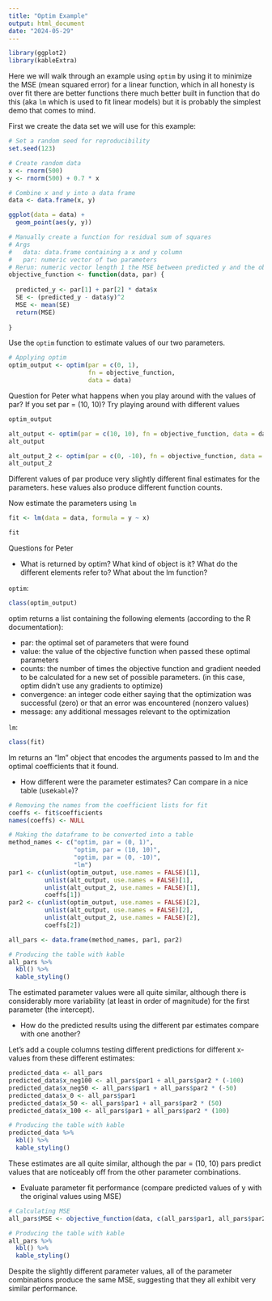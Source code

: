 ```yaml
---
title: "Optim Example"
output: html_document
date: "2024-05-29"
---
```


```r
library(ggplot2)
library(kableExtra)
```


Here we will walk through an example using `optim` by using it to minimize the MSE (mean squared error) for a linear function, which in all honesty is over fit there are better functions there much better built in function that do this (aka `lm` which is used to fit linear models) but it is probably the simplest demo that comes to mind. 



First we create the data set we will use for this example: 

```r
# Set a random seed for reproducibility
set.seed(123)

# Create random data
x <- rnorm(500)
y <- rnorm(500) + 0.7 * x

# Combine x and y into a data frame
data <- data.frame(x, y)
```

```r
ggplot(data = data) + 
  geom_point(aes(y, y))
```

```r
# Manually create a function for residual sum of squares
# Args 
#   data: data.frame containing a x and y column 
#   par: numeric vector of two parameters 
# Rerun: numeric vector length 1 the MSE between predicted y and the observed y   
objective_function <- function(data, par) {
  
  predicted_y <- par[1] + par[2] * data$x
  SE <- (predicted_y - data$y)^2
  MSE <- mean(SE)
  return(MSE)
  
}
```


Use the `optim` function to estimate values of our two parameters. 
```r
# Applying optim
optim_output <- optim(par = c(0, 1),
                      fn = objective_function,
                      data = data)

```


Question for Peter what happens when you play around with the values of par? If you set par = (10, 10)? Try playing around with different values


```r
optim_output
```

```r
alt_output <- optim(par = c(10, 10), fn = objective_function, data = data)
alt_output
```

```r
alt_output_2 <- optim(par = c(0, -10), fn = objective_function, data = data)
alt_output_2
```

Different values of par produce very slightly different final estimates for the parameters. hese values also produce different function counts.

Now estimate the parameters using `lm`

```r
fit <- lm(data = data, formula = y ~ x)
```

```r
fit
```


Questions for Peter 

* What is returned by optim? What kind of object is it? What do the different elements refer to? What about the lm function? 

`optim`:
```r
class(optim_output)
```

optim returns a list containing the following elements (according to the R documentation):

- par: the optimal set of parameters that were found
- value: the value of the objective function when passed these optimal parameters
- counts: the number of times the objective function and gradient needed to be calculated for a new set of possible parameters. (in this case, optim didn't use any gradients to optimize)
- convergence: an integer code either saying that the optimization was successful (zero) or that an error was encountered (nonzero values)
- message: any additional messages relevant to the optimization

`lm`:
```r
class(fit)
```

lm returns an "lm" object that encodes the arguments passed to lm and the optimal coefficients that it found.

* How different were the parameter estimates? Can compare in a nice table (use`kable`)?
```r

# Removing the names from the coefficient lists for fit
coeffs <- fit$coefficients
names(coeffs) <- NULL

# Making the dataframe to be converted into a table
method_names <- c("optim, par = (0, 1)",
                  "optim, par = (10, 10)",
                  "optim, par = (0, -10)",
                  "lm")
par1 <- c(unlist(optim_output, use.names = FALSE)[1], 
          unlist(alt_output, use.names = FALSE)[1],
          unlist(alt_output_2, use.names = FALSE)[1],
          coeffs[1])
par2 <- c(unlist(optim_output, use.names = FALSE)[2], 
          unlist(alt_output, use.names = FALSE)[2],
          unlist(alt_output_2, use.names = FALSE)[2],
          coeffs[2])

all_pars <- data.frame(method_names, par1, par2)

# Producing the table with kable
all_pars %>%
  kbl() %>%
  kable_styling()

```
The estimated parameter values were all quite similar, although there is considerably more variability (at least in order of magnitude) for the first parameter (the intercept).

* How do the predicted results using the different par estimates compare with one another?

Let's add a couple columns testing different predictions for different x-values from these different estimates:

```r
predicted_data <- all_pars
predicted_data$x_neg100 <- all_pars$par1 + all_pars$par2 * (-100)
predicted_data$x_neg50 <- all_pars$par1 + all_pars$par2 * (-50)
predicted_data$x_0 <- all_pars$par1
predicted_data$x_50 <- all_pars$par1 + all_pars$par2 * (50)
predicted_data$x_100 <- all_pars$par1 + all_pars$par2 * (100)

# Producing the table with kable
predicted_data %>%
  kbl() %>%
  kable_styling()

```

These estimates are all quite similar, although the par = (10, 10) pars predict values that are noticeably off from the other parameter combinations.

* Evaluate parameter fit performance (compare predicted values of y with the original values using MSE)

```r

# Calculating MSE
all_pars$MSE <- objective_function(data, c(all_pars$par1, all_pars$par2))

# Producing the table with kable
all_pars %>%
  kbl() %>%
  kable_styling()

```

Despite the slightly different parameter values, all of the parameter combinations produce the same MSE, suggesting that they all exhibit very similar performance.


